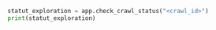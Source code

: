 ```python Python
statut_exploration = app.check_crawl_status("<crawl_id>")
print(statut_exploration)
```
